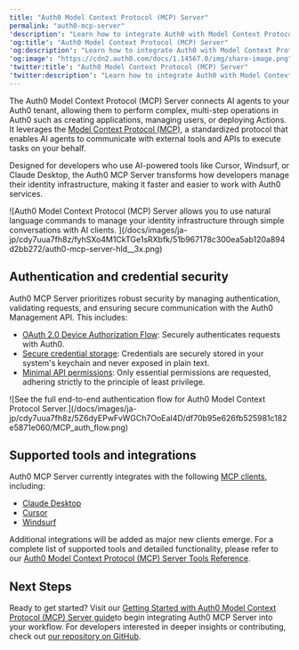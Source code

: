 ```yaml
---
title: "Auth0 Model Context Protocol (MCP) Server"
permalink: "auth0-mcp-server"
'description': "Learn how to integrate Auth0 with Model Context Protocol (MCP)."
'og:title': "Auth0 Model Context Protocol (MCP) Server"
'og:description': "Learn how to integrate Auth0 with Model Context Protocol (MCP)."
'og:image': "https://cdn2.auth0.com/docs/1.14567.0/img/share-image.png"
'twitter:title': "Auth0 Model Context Protocol (MCP) Server"
'twitter:description': "Learn how to integrate Auth0 with Model Context Protocol (MCP)."
---
```


The Auth0 Model Context Protocol (MCP) Server connects AI agents to your Auth0 tenant, allowing them to perform complex, multi-step operations in Auth0 such as creating applications, managing users, or deploying Actions. It leverages the [Model Context Protocol (MCP)](https://modelcontextprotocol.io/introduction), a standardized protocol that enables AI agents to communicate with external tools and APIs to execute tasks on your behalf.

Designed for developers who use AI-powered tools like Cursor, Windsurf, or Claude Desktop, the Auth0 MCP Server transforms how developers manage their identity infrastructure, making it faster and easier to work with Auth0 services.

<Frame>![Auth0 Model Context Protocol (MCP) Server allows you to use natural language commands to manage your identity infrastructure through simple conversations with AI clients. ](/docs/images/ja-jp/cdy7uua7fh8z/fyhSXo4M1CkTGe1sRXbfk/51b967178c300ea5ab120a894d2bb272/auth0-mcp-server-hld__3x.png)</Frame>

## Authentication and credential security

Auth0 MCP Server prioritizes robust security by managing authentication, validating requests, and ensuring secure communication with the Auth0 <Tooltip data-tooltip-id="react-containers-DefinitionTooltip-0" href="/docs/ja-jp/glossary?term=management-api" tip="Management API: 顧客が管理タスクを実行できるようにするための製品。" cta="用語集の表示">Management API</Tooltip>. This includes:

* [OAuth 2.0 Device Authorization Flow](/docs/ja-jp/get-started/authentication-and-authorization-flow/device-authorization-flow): Securely authenticates requests with Auth0.
* [Secure credential storage](/docs/ja-jp/get-started/applications/rotate-credentials): Credentials are securely stored in your system's keychain and never exposed in plain text.
* [Minimal API permissions](/docs/ja-jp/secure/tokens/access-tokens/management-api-access-tokens): Only essential permissions are requested, adhering strictly to the principle of least privilege.

<Frame>![See the full end-to-end authentication flow for Auth0 Model Context Protocol Server.](/docs/images/ja-jp/cdy7uua7fh8z/5Z6dyEPwFvWGCh7OoEaI4D/df70b95e626fb525981c182e5871e060/MCP_auth_flow.png)</Frame>

## Supported tools and integrations

Auth0 MCP Server currently integrates with the following [MCP clients](https://modelcontextprotocol.io/clients), including:

* [Claude Desktop](https://claude.ai/download)
* [Cursor](https://www.cursor.com/downloads)
* [Windsurf](https://www.windsurf.com/editor)

Additional integrations will be added as major new clients emerge. For a complete list of supported tools and detailed functionality, please refer to our [Auth0 Model Context Protocol (MCP) Server Tools Reference](/docs/ja-jp/get-started/auth0-mcp-server/auth0-mcp-tools-reference).

## Next Steps

Ready to get started? Visit our [Getting Started with Auth0 Model Context Protocol (MCP) Server guide](/docs/ja-jp/get-started/auth0-mcp-server/getting-started-with-auth0-mcp-server)to begin integrating Auth0 MCP Server into your workflow. For developers interested in deeper insights or contributing, check out [our repository on GitHub](https://github.com/auth0/auth0-mcp-server).